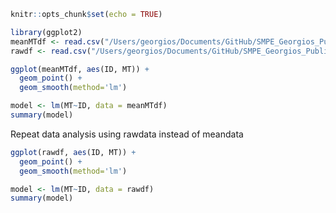 ```r
knitr::opts_chunk$set(echo = TRUE)
```

```r
library(ggplot2)
meanMTdf <- read.csv("/Users/georgios/Documents/GitHub/SMPE_Georgios_Public/Pointing_analysis/MYm2r_pointingxp/MYdata/MYMeanMT.csv")
rawdf <- read.csv("/Users/georgios/Documents/GitHub/SMPE_Georgios_Public/Pointing_analysis/MYm2r_pointingxp/MYdata/MYRawData.csv")
```

```r
ggplot(meanMTdf, aes(ID, MT)) +
  geom_point() +
  geom_smooth(method='lm')
```

```r
model <- lm(MT~ID, data = meanMTdf)
summary(model)
```
Repeat data analysis using rawdata instead of meandata
```r
ggplot(rawdf, aes(ID, MT)) +
  geom_point() +
  geom_smooth(method='lm')
```

```r
model <- lm(MT~ID, data = rawdf)
summary(model)
```




